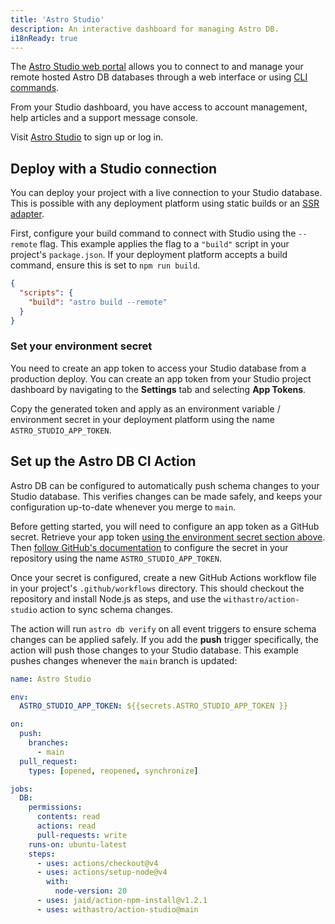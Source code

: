 ```yaml
---
title: 'Astro Studio'
description: An interactive dashboard for managing Astro DB.
i18nReady: true
---
```



The [Astro Studio web portal](http://studio.astro.build) allows you to connect to and manage your remote hosted Astro DB databases through a web interface or using [CLI commands](/en/reference/cli-reference/#astro-studio-cli).

From your Studio dashboard, you have access to account management, help articles and a support message console.

Visit [Astro Studio](http://studio.astro.build) to sign up or log in.

## Deploy with a Studio connection

You can deploy your project with a live connection to your Studio database. This is possible with any deployment platform using static builds or an [SSR adapter](/guides/server-side-rendering/).

First, configure your build command to connect with Studio using the `--remote` flag. This example applies the flag to a `"build"` script in your project's `package.json`. If your deployment platform accepts a build command, ensure this is set to `npm run build`.

```json title="package.json" "--remote"
{
  "scripts": {
    "build": "astro build --remote"
  }
}
```

### Set your environment secret

You need to create an app token to access your Studio database from a production deploy. You can create an app token from your Studio project dashboard by navigating to the **Settings** tab and selecting **App Tokens**. 

Copy the generated token and apply as an environment variable / environment secret in your deployment platform using the name `ASTRO_STUDIO_APP_TOKEN`. 

## Set up the Astro DB CI Action

Astro DB can be configured to automatically push schema changes to your Studio database. This verifies changes can be made safely, and keeps your configuration up-to-date whenever you merge to `main`.

Before getting started, you will need to configure an app token as a GitHub secret. Retrieve your app token [using the environment secret section above](#set-your-environment-secret). Then [follow GitHub's documentation](https://docs.github.com/en/actions/security-guides/using-secrets-in-github-actions#creating-secrets-for-a-repository) to configure the secret in your repository using the name `ASTRO_STUDIO_APP_TOKEN`. 

Once your secret is configured, create a new GitHub Actions workflow file in your project's `.github/workflows` directory. This should checkout the repository and install Node.js as steps, and use the `withastro/action-studio` action to sync schema changes. 

The action will run `astro db verify` on all event triggers to ensure schema changes can be applied safely. If you add the **push** trigger specifically, the action will push those changes to your Studio database. This example pushes changes whenever the `main` branch is updated:

```yaml title=".github/workflows/_studio.yml"
name: Astro Studio

env:
  ASTRO_STUDIO_APP_TOKEN: ${{secrets.ASTRO_STUDIO_APP_TOKEN }}

on:
  push:
    branches:
      - main
  pull_request:
    types: [opened, reopened, synchronize]

jobs:
  DB:
    permissions:
      contents: read
      actions: read
      pull-requests: write
    runs-on: ubuntu-latest
    steps:
      - uses: actions/checkout@v4
      - uses: actions/setup-node@v4
        with:
          node-version: 20
      - uses: jaid/action-npm-install@v1.2.1
      - uses: withastro/action-studio@main
```
